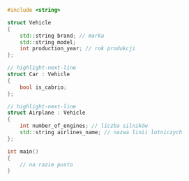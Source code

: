 ```cpp showLineNumbers
#include <string>

struct Vehicle
{
	std::string brand; // marka
	std::string model;
	int production_year; // rok produkcji
};

// highlight-next-line
struct Car : Vehicle
{
	bool is_cabrio;
};

// highlight-next-line
struct Airplane : Vehicle
{
	int number_of_engines; // liczba silników
	std::string airlines_name; // nazwa linii lotniczych
};

int main()
{
	// na razie pusto
}
```